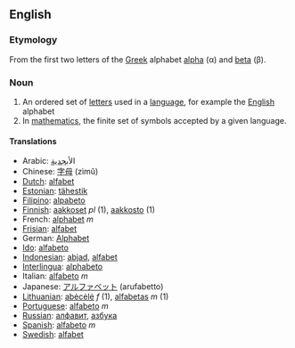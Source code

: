 == English ==

=== Etymology ===
From the first two letters of the [[Greek]] alphabet [[alpha]] (&alpha;) and [[beta]] (&beta;).

=== Noun ===
# An ordered set of [[letter]]s used in a [[language]], for example the [[English]] alphabet
# In [[mathematics]], the finite set of symbols accepted by a given language.

==== Translations ====
*Arabic: ال[[أبجدية]]
*Chinese: [[字母]] (zìmǔ)
*[[Dutch]]: [[alfabet]]
*[[Estonian]]: [[tähestik]]
*[[Filipino]]: [[alpabeto]]
*[[Finnish]]: [[aakkoset]] ''pl'' (1), [[aakkosto]] (1)
*French: [[alphabet]] ''m''
*[[Frisian]]: [[alfabet]]
*German: [[Alphabet]]
*[[Ido]]: [[alfabeto]]
*[[Indonesian]]: [[abjad]], [[alfabet]]
*[[Interlingua]]: [[alphabeto]]
*Italian: [[alfabeto]] ''m''
*Japanese: [[アルファベット]] (arufabetto)
*[[Lithuanian]]: [[abėcėlė]] ''f'' (1), [[alfabetas]] ''m'' (1)
*[[Portuguese]]: [[alfabeto]] ''m''
*[[Russian]]: [[алфавит]], [[азбука]]
*[[Spanish]]: [[alfabeto]] ''m''
*[[Swedish]]: [[alfabet]]